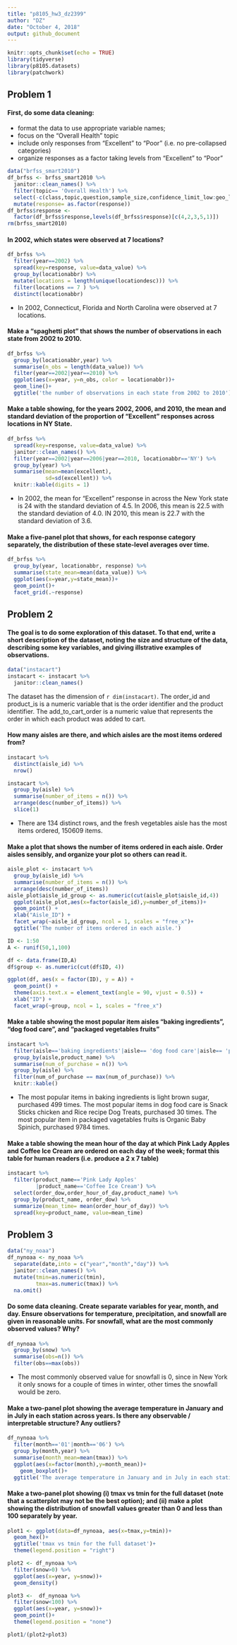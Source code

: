 ```yaml
---
title: "p8105_hw3_dz2399"
author: "DZ"
date: "October 4, 2018"
output: github_document
---
```


```r
knitr::opts_chunk$set(echo = TRUE)
library(tidyverse)
library(p8105.datasets)
library(patchwork)
```


## Problem 1
#### First, do some data cleaning:
* format the data to use appropriate variable names;
* focus on the “Overall Health” topic
* include only responses from “Excellent” to “Poor” (i.e. no pre-collapsed categories)
* organize responses as a factor taking levels from “Excellent” to “Poor”
```r
data("brfss_smart2010")
df_brfss <- brfss_smart2010 %>% 
  janitor::clean_names() %>% 
  filter(topic== 'Overall Health') %>%
  select(-c(class,topic,question,sample_size,confidence_limit_low:geo_location)) %>% 
  mutate(response= as.factor(response))
df_brfss$response <-
  factor(df_brfss$response,levels(df_brfss$response)[c(4,2,3,5,1)])
rm(brfss_smart2010)
```

#### In 2002, which states were observed at 7 locations?
```r
df_brfss %>% 
  filter(year==2002) %>% 
  spread(key=response, value=data_value) %>% 
  group_by(locationabbr) %>% 
  mutate(locations = length(unique(locationdesc))) %>% 
  filter(locations == 7 ) %>% 
  distinct(locationabbr)
```
* In 2002, Connecticut, Florida and North Carolina were observed at 7 locations.

#### Make a “spaghetti plot” that shows the number of observations in each state from 2002 to 2010.
```r
df_brfss %>% 
  group_by(locationabbr,year) %>% 
  summarise(n_obs = length(data_value)) %>% 
  filter(year==2002|year==2010) %>% 
  ggplot(aes(x=year, y=n_obs, color = locationabbr))+
  geom_line()+
  ggtitle('the number of observations in each state from 2002 to 2010')
```

#### Make a table showing, for the years 2002, 2006, and 2010, the mean and standard deviation of the proportion of “Excellent” responses across locations in NY State.
```r
df_brfss %>% 
  spread(key=response, value=data_value) %>% 
  janitor::clean_names() %>% 
  filter(year==2002|year==2006|year==2010, locationabbr=='NY') %>% 
  group_by(year) %>% 
  summarise(mean=mean(excellent),
            sd=sd(excellent)) %>% 
  knitr::kable(digits = 1)
```

* In 2002, the mean for "Excellent" response in across the New York state is 24 with the standard deviation of 4.5. In 2006, this mean is 22.5 with the standard deviation of 4.0. IN 2010, this mean is 22.7 with the standard deviation of 3.6.

#### Make a five-panel plot that shows, for each response category separately, the distribution of these state-level averages over time.
```r
df_brfss %>% 
  group_by(year, locationabbr, response) %>% 
  summarise(state_mean=mean(data_value)) %>% 
  ggplot(aes(x=year,y=state_mean))+
  geom_point()+
  facet_grid(.~response)
```

## Problem 2

#### The goal is to do some exploration of this dataset. To that end, write a short description of the dataset, noting the size and structure of the data, describing some key variables, and giving illstrative examples of observations. 

```r
data("instacart")
instacart <- instacart %>% 
  janitor::clean_names()
```

The dataset has the dimension of `r dim(instacart)`. The order_id and product_is is a numeric variable that is the order identifier and the product identifier. The add_to_cart_order is a numeric value that represents the order in which each product was added to cart. 

#### How many aisles are there, and which aisles are the most items ordered from?
```r
instacart %>% 
  distinct(aisle_id) %>% 
  nrow()

instacart %>% 
  group_by(aisle) %>% 
  summarise(number_of_items = n()) %>% 
  arrange(desc(number_of_items)) %>% 
  slice(1)
```
* There are 134 distinct rows, and the fresh vegetables aisle has the most items ordered, 150609 items.

#### Make a plot that shows the number of items ordered in each aisle. Order aisles sensibly, and organize your plot so others can read it.
```r
aisle_plot <- instacart %>% 
  group_by(aisle_id) %>% 
  summarise(number_of_items = n()) %>% 
  arrange(desc(number_of_items))
aisle_plot$aisle_id_group <- as.numeric(cut(aisle_plot$aisle_id,4))
  ggplot(aisle_plot,aes(x=factor(aisle_id),y=number_of_items))+
  geom_point() + 
  xlab("Aisle_ID") +
  facet_wrap(~aisle_id_group, ncol = 1, scales = "free_x")+
  ggtitle('The number of items ordered in each aisle.')
```

```r
ID <- 1:50
A <- runif(50,1,100)

df <- data.frame(ID,A)
df$group <- as.numeric(cut(df$ID, 4))

ggplot(df, aes(x = factor(ID), y = A)) + 
  geom_point() + 
  theme(axis.text.x = element_text(angle = 90, vjust = 0.5)) +
  xlab("ID") +
  facet_wrap(~group, ncol = 1, scales = "free_x")
```


#### Make a table showing the most popular item aisles “baking ingredients”, “dog food care”, and “packaged vegetables fruits”
```r
instacart %>% 
  filter(aisle=='baking ingredients'|aisle== 'dog food care'|aisle== 'packaged vegetables fruits') %>% 
  group_by(aisle,product_name) %>% 
  summarise(num_of_purchase = n()) %>% 
  group_by(aisle) %>% 
  filter(num_of_purchase == max(num_of_purchase)) %>% 
  knitr::kable()
```
* The most popular items in baking ingredients is light brown sugar, purchased 499 times. The most popular items in dog food care is Snack Sticks chicken and Rice recipe Dog Treats, purchased 30 times. The most popular item in packaged vagetables fruits is Organic Baby Spinich, purchased 9784 times. 

#### Make a table showing the mean hour of the day at which Pink Lady Apples and Coffee Ice Cream are ordered on each day of the week; format this table for human readers (i.e. produce a 2 x 7 table)
```r
instacart %>% 
  filter(product_name=='Pink Lady Apples'
         |product_name=='Coffee Ice Cream') %>% 
  select(order_dow,order_hour_of_day,product_name) %>% 
  group_by(product_name, order_dow) %>% 
  summarize(mean_time= mean(order_hour_of_day)) %>% 
  spread(key=product_name, value=mean_time)
```

## Problem 3
```r
data("ny_noaa")
df_nynoaa <- ny_noaa %>% 
  separate(date,into = c("year","month","day")) %>% 
  janitor::clean_names() %>% 
  mutate(tmin=as.numeric(tmin),
         tmax=as.numeric(tmax)) %>% 
  na.omit()
```


#### Do some data cleaning. Create separate variables for year, month, and day. Ensure observations for temperature, precipitation, and snowfall are given in reasonable units. For snowfall, what are the most commonly observed values? Why?
```r
df_nynoaa %>% 
  group_by(snow) %>% 
  summarise(obs=n()) %>% 
  filter(obs==max(obs))
```
* The most commonly observed value for snowfall is 0, since in New York it only snows for a couple of times in winter, other times the snowfall would be zero. 

#### Make a two-panel plot showing the average temperature in January and in July in each station across years. Is there any observable / interpretable structure? Any outliers?
```r
df_nynoaa %>% 
  filter(month=='01'|month=='06') %>%
  group_by(month,year) %>% 
  summarise(month_mean=mean(tmax)) %>%
  ggplot(aes(x=factor(month),y=month_mean))+
    geom_boxplot()+
  ggtitle('The average temperature in January and in July in each station across years')
```

#### Make a two-panel plot showing (i) tmax vs tmin for the full dataset (note that a scatterplot may not be the best option); and (ii) make a plot showing the distribution of snowfall values greater than 0 and less than 100 separately by year.
```r
plot1 <- ggplot(data=df_nynoaa, aes(x=tmax,y=tmin))+
  geom_hex()+
  ggtitle('tmax vs tmin for the full dataset')+
  theme(legend.position = "right")

plot2 <- df_nynoaa %>%
  filter(snow>0) %>%
  ggplot(aes(x=year, y=snow))+
  geom_density()

plot3 <-  df_nynoaa %>%
  filter(snow<100) %>%
  ggplot(aes(x=year, y=snow))+
  geom_point()+
  theme(legend.position = "none")

plot1/(plot2+plot3)
```




